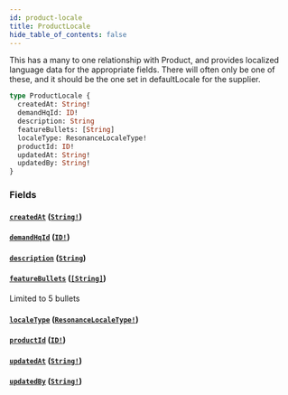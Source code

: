 ```yaml
---
id: product-locale
title: ProductLocale
hide_table_of_contents: false
---
```



This has a many to one relationship with Product, and provides localized language data for the appropriate fields.
There will often only be one of these, and it should be the one set in defaultLocale for the supplier.

```graphql
type ProductLocale {
  createdAt: String!
  demandHqId: ID!
  description: String
  featureBullets: [String]
  localeType: ResonanceLocaleType!
  productId: ID!
  updatedAt: String!
  updatedBy: String!
}
```


### Fields

#### [`createdAt`](#) ([`String!`](/developers/demandhq-apis/demand-api/graphql/reference/scalars/string))




#### [`demandHqId`](#) ([`ID!`](/developers/demandhq-apis/demand-api/graphql/reference/scalars/id))




#### [`description`](#) ([`String`](/developers/demandhq-apis/demand-api/graphql/reference/scalars/string))




#### [`featureBullets`](#) ([`[String]`](/developers/demandhq-apis/demand-api/graphql/reference/scalars/string))

Limited to 5 bullets


#### [`localeType`](#) ([`ResonanceLocaleType!`](/developers/demandhq-apis/demand-api/graphql/reference/enums/resonance-locale-type))




#### [`productId`](#) ([`ID!`](/developers/demandhq-apis/demand-api/graphql/reference/scalars/id))




#### [`updatedAt`](#) ([`String!`](/developers/demandhq-apis/demand-api/graphql/reference/scalars/string))




#### [`updatedBy`](#) ([`String!`](/developers/demandhq-apis/demand-api/graphql/reference/scalars/string))






